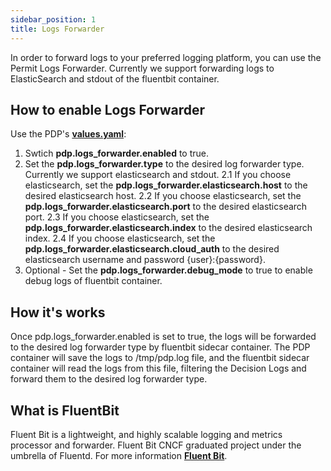 ```yaml
---
sidebar_position: 1
title: Logs Forwarder
---
```



In order to forward logs to your preferred logging platform, you can use the Permit Logs Forwarder.
Currently we support forwarding logs to ElasticSearch and stdout of the fluentbit container.

## How to enable Logs Forwarder

Use the PDP's **[values.yaml](https://github.com/permitio/PDP/blob/v2/charts/pdp/values.yaml)**:
1. Swtich **pdp.logs_forwarder.enabled** to true.
2. Set the **pdp.logs_forwarder.type** to the desired log forwarder type. Currently we support elasticsearch and stdout.
2.1 If you choose elasticsearch, set the **pdp.logs_forwarder.elasticsearch.host** to the desired elasticsearch host.
2.2 If you choose elasticsearch, set the **pdp.logs_forwarder.elasticsearch.port** to the desired elasticsearch port.
2.3 If you choose elasticsearch, set the **pdp.logs_forwarder.elasticsearch.index** to the desired elasticsearch index.
2.4 If you choose elasticsearch, set the **pdp.logs_forwarder.elasticsearch.cloud_auth** to the desired elasticsearch username and password {user}:{password}.
3. Optional - Set the **pdp.logs_forwarder.debug_mode** to true to enable debug logs of fluentbit container.

## How it's works

Once pdp.logs_forwarder.enabled is set to true, the logs will be forwarded to the desired log forwarder type by fluentbit sidecar container.
The PDP container will save the logs to /tmp/pdp.log file, and the fluentbit sidecar container will read the logs from this file, filtering the Decision Logs and forward them to the desired log forwarder type.

## What is FluentBit

Fluent Bit is a lightweight, and highly scalable logging and metrics processor and forwarder.
Fluent Bit CNCF graduated project under the umbrella of Fluentd.
For more information **[Fluent Bit](https://fluentbit.io/)**.